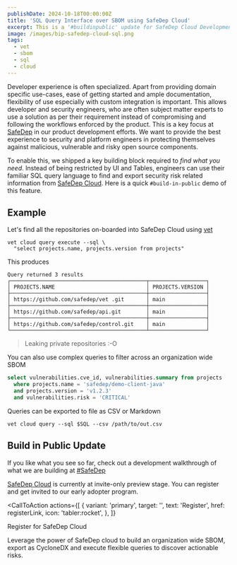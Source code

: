 ```yaml
---
publishDate: 2024-10-18T00:00:00Z
title: 'SQL Query Interface over SBOM using SafeDep Cloud'
excerpt: This is a '#buildinpublic' update for SafeDep Cloud Development. UI often becomes a bottleneck for developer tools causing friction. We want to overcome it by providing an SQL query interface of SBOM and security metadata.
image: /images/bip-safedep-cloud-sql.png
tags:
  - vet
  - sbom
  - sql
  - cloud
---
```



Developer experience is often specialized. Apart from providing domain specific use-cases, ease of getting started and ample documentation, flexibility of use especially with custom integration is important. This allows developer and security engineers, who are often subject matter experts to use a solution as per their requirement instead of compromising and following the workflows enforced by the product. This is a key focus at [SafeDep](#) in our product development efforts. We want to provide the best experience to security and platform engineers in protecting themselves against malicious, vulnerable and risky open source components.

To enable this, we shipped a key building block required to _find what you need_. Instead of being restricted by UI and Tables, engineers can use their familiar SQL query language to find and export security risk related information from [SafeDep Cloud](#). Here is a quick `#build-in-public` demo of this feature.

## Example

Let's find all the repositories on-boarded into SafeDep Cloud using [vet](https://github.com/safedep/vet)

```shell
vet cloud query execute --sql \
  "select projects.name, projects.version from projects"
```

This produces

```shell
Query returned 3 results
┌───────────────────────────────────────────┬──────────────────┐
│ PROJECTS.NAME                             │ PROJECTS.VERSION │
├───────────────────────────────────────────┼──────────────────┤
│ https://github.com/safedep/vet .git       │ main             │
├───────────────────────────────────────────┼──────────────────┤
│ https://github.com/safedep/api.git        │ main             │
├───────────────────────────────────────────┼──────────────────┤
│ https://github.com/safedep/control.git    │ main             │
└───────────────────────────────────────────┴──────────────────┘
```

> Leaking private repositories :-O

You can also use complex queries to filter across an organization wide SBOM

```sql
select vulnerabilities.cve_id, vulnerabilities.summary from projects
  where projects.name = 'safedep/demo-client-java'
  and projects.version = 'v1.2.3'
  and vulnerabilities.risk = 'CRITICAL'
```

Queries can be exported to file as CSV or Markdown

```shell
vet cloud query --sql $SQL --csv /path/to/out.csv
```

## Build in Public Update

If you like what you see so far, check out a development walkthrough of what we are building at [#SafeDep](#)

<YouTube id="https://youtu.be/ayRmXVXC1VY" />

[SafeDep Cloud](#) is currently at invite-only preview stage. You can register and get invited to our early adopter program.

<CallToAction
    actions={[
      {
        variant: 'primary',
        target: '',
        text: 'Register',
        href: registerLink,
        icon: 'tabler:rocket',
      },
    ]}
  >
  <Fragment slot="title">Register for SafeDep Cloud</Fragment>

  <Fragment slot="subtitle">
    Leverage the power of SafeDep cloud to build an organization wide SBOM, export as CycloneDX and execute flexible queries to discover actionable risks.
  </Fragment>
</CallToAction>
